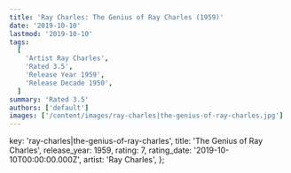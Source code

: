 ```yaml
---
title: 'Ray Charles: The Genius of Ray Charles (1959)'
date: '2019-10-10'
lastmod: '2019-10-10'
tags:
  [
    'Artist Ray Charles',
    'Rated 3.5',
    'Release Year 1959',
    'Release Decade 1950',
  ]
summary: 'Rated 3.5'
authors: ['default']
images: ['/content/images/ray-charles|the-genius-of-ray-charles.jpg']
---
```


  key: 'ray-charles|the-genius-of-ray-charles',
  title: 'The Genius of Ray Charles',
  release_year: 1959,
  rating: 7,
  rating_date: '2019-10-10T00:00:00.000Z',
  artist: 'Ray Charles',
};

<MusicRating data={data} />
